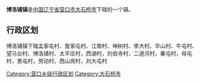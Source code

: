 {{中国乡级行政区
|行政区全称 = 博洛铺镇
|景观照片文件名 = 
|景观照片描述 = 
|汉语拼音 =
|其他语言 = 
|其他语言名称 = 
|位置图文件名 = 
|位置图描述 = 
|自定义图片=
|上级行政区 = [[辽宁省|辽宁省]][[营口市|营口市]][[大石桥市|大石桥市]]
|行政区类别 = 镇
|行政区划代码 = 
|行政区划 = 
|村委会 = 
|居委会 = 
|建置时间 = 
|领导职位 = 
|领导名称 = 
|政府驻地 = 
|毗邻 = 
|地理坐标 = 
|总面积 = 
|总人口 = 
|户籍人口 = 
|户籍人口年份 = 
|常住人口 = 
|常住人口年份 = 
|人口密度 = 
|GDP = 
|邮政编码 = 
|电话区号 = 
|官方网站 = 
|网站名称 = 
}}
'''博洛铺镇'''是[[中华人民共和国|中国]][[辽宁省|辽宁省]][[营口市|营口市]][[大石桥市|大石桥市]]下辖的一个镇。

== 行政区划 ==

博洛铺镇下辖孟家屯村、詹家屯村、江南村、神树村、李大村、华山村、牛屯村、望马台村、博洛铺村、太平庄村，西湖村，刘伯寺村，二道河村，秦屯村，母屯村，景屯村，劳动村，西山岗村，刘大屯村

{{辽宁小作品}}
{{大石桥市行政区划}}

[[Category:营口乡级行政区划|Category:营口乡级行政区划]]
[[Category:大石桥市|Category:大石桥市]]